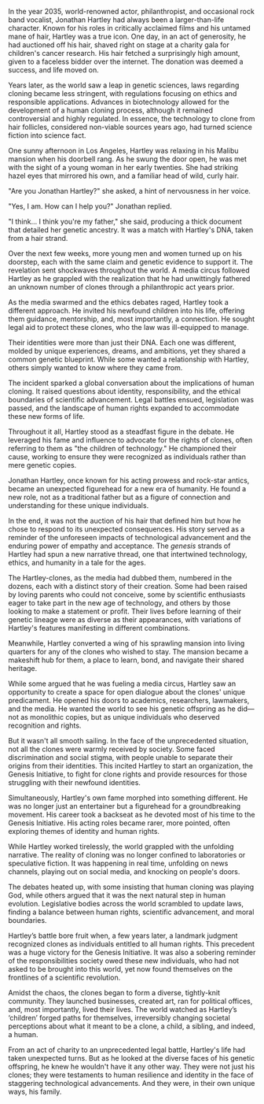 In the year 2035, world-renowned actor, philanthropist, and occasional rock band vocalist, Jonathan Hartley had always been a larger-than-life character. Known for his roles in critically acclaimed films and his untamed mane of hair, Hartley was a true icon. One day, in an act of generosity, he had auctioned off his hair, shaved right on stage at a charity gala for children's cancer research. His hair fetched a surprisingly high amount, given to a faceless bidder over the internet. The donation was deemed a success, and life moved on.

Years later, as the world saw a leap in genetic sciences, laws regarding cloning became less stringent, with regulations focusing on ethics and responsible applications. Advances in biotechnology allowed for the development of a human cloning process, although it remained controversial and highly regulated. In essence, the technology to clone from hair follicles, considered non-viable sources years ago, had turned science fiction into science fact.

One sunny afternoon in Los Angeles, Hartley was relaxing in his Malibu mansion when his doorbell rang. As he swung the door open, he was met with the sight of a young woman in her early twenties. She had striking hazel eyes that mirrored his own, and a familiar head of wild, curly hair.

"Are you Jonathan Hartley?" she asked, a hint of nervousness in her voice.

"Yes, I am. How can I help you?" Jonathan replied.

"I think... I think you're my father," she said, producing a thick document that detailed her genetic ancestry. It was a match with Hartley's DNA, taken from a hair strand.

Over the next few weeks, more young men and women turned up on his doorstep, each with the same claim and genetic evidence to support it. The revelation sent shockwaves throughout the world. A media circus followed Hartley as he grappled with the realization that he had unwittingly fathered an unknown number of clones through a philanthropic act years prior.

As the media swarmed and the ethics debates raged, Hartley took a different approach. He invited his newfound children into his life, offering them guidance, mentorship, and, most importantly, a connection. He sought legal aid to protect these clones, who the law was ill-equipped to manage.

Their identities were more than just their DNA. Each one was different, molded by unique experiences, dreams, and ambitions, yet they shared a common genetic blueprint. While some wanted a relationship with Hartley, others simply wanted to know where they came from.

The incident sparked a global conversation about the implications of human cloning. It raised questions about identity, responsibility, and the ethical boundaries of scientific advancement. Legal battles ensued, legislation was passed, and the landscape of human rights expanded to accommodate these new forms of life.

Throughout it all, Hartley stood as a steadfast figure in the debate. He leveraged his fame and influence to advocate for the rights of clones, often referring to them as "the children of technology." He championed their cause, working to ensure they were recognized as individuals rather than mere genetic copies.

Jonathan Hartley, once known for his acting prowess and rock-star antics, became an unexpected figurehead for a new era of humanity. He found a new role, not as a traditional father but as a figure of connection and understanding for these unique individuals.

In the end, it was not the auction of his hair that defined him but how he chose to respond to its unexpected consequences. His story served as a reminder of the unforeseen impacts of technological advancement and the enduring power of empathy and acceptance. The *genesis* strands of Hartley had spun a new narrative thread, one that intertwined technology, ethics, and humanity in a tale for the ages.

The Hartley-clones, as the media had dubbed them, numbered in the dozens, each with a distinct story of their creation. Some had been raised by loving parents who could not conceive, some by scientific enthusiasts eager to take part in the new age of technology, and others by those looking to make a statement or profit. Their lives before learning of their genetic lineage were as diverse as their appearances, with variations of Hartley's features manifesting in different combinations.

Meanwhile, Hartley converted a wing of his sprawling mansion into living quarters for any of the clones who wished to stay. The mansion became a makeshift hub for them, a place to learn, bond, and navigate their shared heritage.

While some argued that he was fueling a media circus, Hartley saw an opportunity to create a space for open dialogue about the clones' unique predicament. He opened his doors to academics, researchers, lawmakers, and the media. He wanted the world to see his genetic offspring as he did—not as monolithic copies, but as unique individuals who deserved recognition and rights.

But it wasn't all smooth sailing. In the face of the unprecedented situation, not all the clones were warmly received by society. Some faced discrimination and social stigma, with people unable to separate their origins from their identities. This incited Hartley to start an organization, the Genesis Initiative, to fight for clone rights and provide resources for those struggling with their newfound identities.

Simultaneously, Hartley's own fame morphed into something different. He was no longer just an entertainer but a figurehead for a groundbreaking movement. His career took a backseat as he devoted most of his time to the Genesis Initiative. His acting roles became rarer, more pointed, often exploring themes of identity and human rights.

While Hartley worked tirelessly, the world grappled with the unfolding narrative. The reality of cloning was no longer confined to laboratories or speculative fiction. It was happening in real time, unfolding on news channels, playing out on social media, and knocking on people's doors.

The debates heated up, with some insisting that human cloning was playing God, while others argued that it was the next natural step in human evolution. Legislative bodies across the world scrambled to update laws, finding a balance between human rights, scientific advancement, and moral boundaries.

Hartley’s battle bore fruit when, a few years later, a landmark judgment recognized clones as individuals entitled to all human rights. This precedent was a huge victory for the Genesis Initiative. It was also a sobering reminder of the responsibilities society owed these new individuals, who had not asked to be brought into this world, yet now found themselves on the frontlines of a scientific revolution.

Amidst the chaos, the clones began to form a diverse, tightly-knit community. They launched businesses, created art, ran for political offices, and, most importantly, lived their lives. The world watched as Hartley’s ‘children’ forged paths for themselves, irreversibly changing societal perceptions about what it meant to be a clone, a child, a sibling, and indeed, a human.

From an act of charity to an unprecedented legal battle, Hartley's life had taken unexpected turns. But as he looked at the diverse faces of his genetic offspring, he knew he wouldn't have it any other way. They were not just his clones; they were testaments to human resilience and identity in the face of staggering technological advancements. And they were, in their own unique ways, his family.
